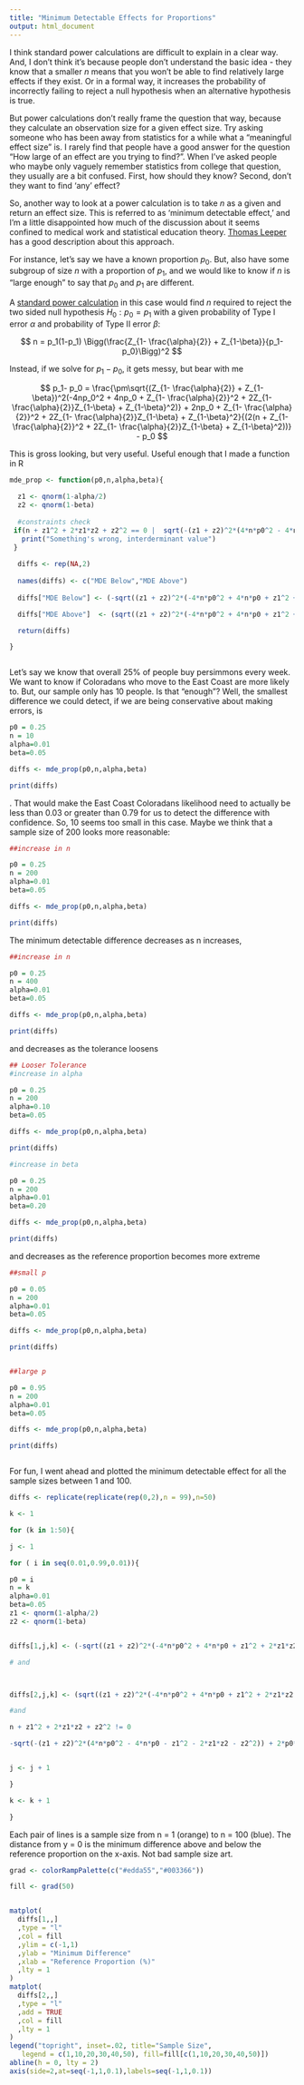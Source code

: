 ---
title: "Minimum Detectable Effects for Proportions"
output: html_document
---

I think standard power calculations are difficult to explain in a clear way. And, I don't think it's because people don't understand the basic idea - they know that a smaller $n$ means that you won't be able to find relatively large effects if they exist. Or in a formal way, it increases the probability of incorrectly failing to reject a null hypothesis when an alternative hypothesis is true. 

But power calculations don't really frame the question that way, because they calculate an observation size for a given effect size. Try asking someone who has been away from statistics for a while what a "meaningful effect size" is. I rarely find that people have a good answer for the question "How large of an effect are you trying to find?". When I've asked people who maybe only vaguely remember statistics from college that question, they usually are a bit confused. First, how should they know? Second, don't they want to find 'any' effect?

So, another way to look at a power calculation is to take $n$ as a given and return an effect size. This is referred to as 'minimum detectable effect,' and I'm a little disappointed how much of the discussion about it seems confined to medical work and statistical education theory. [Thomas Leeper](http://thomasleeper.com/Rcourse/Tutorials/power.html) has a good description about this approach. 

For instance, let's say we have a known proportion $p_0$. But, also have some subgroup of size $n$ with a proportion of $p_1$, and we would like to know if $n$ is "large enough" to say that $p_0$ and $p_1$ are different.    

A [standard power calculation](http://powerandsamplesize.com/Calculators/Test-1-Proportion/1-Sample-Equality) in this case would find $n$ required to reject the two sided null hypothesis $H_0 : p_0 = p_1$ with a given probability of Type I error $\alpha$ and probability of Type II error $\beta$:

$$ n = p_1(1-p_1) \Bigg(\frac{Z_{1- \frac{\alpha}{2}} + Z_{1-\beta}}{p_1-p_0}\Bigg)^2  $$

Instead, if we solve for $p_1-p_0$, it gets messy, but bear with me

$$ p_1- p_0  = \frac{\pm\sqrt{(Z_{1- \frac{\alpha}{2}} + Z_{1-\beta})^2(-4np_0^2 + 4np_0 + Z_{1- \frac{\alpha}{2}}^2 + 2Z_{1- \frac{\alpha}{2}}Z_{1-\beta} + Z_{1-\beta}^2)} + 2np_0 + Z_{1- \frac{\alpha}{2}}^2 + 2Z_{1- \frac{\alpha}{2}}Z_{1-\beta} + Z_{1-\beta}^2}{(2(n + Z_{1- \frac{\alpha}{2}}^2 + 2Z_{1- \frac{\alpha}{2}}Z_{1-\beta} + Z_{1-\beta}^2))} - p_0  $$

This is gross looking, but very useful. Useful enough that I made a function in R

```{r }

mde_prop <- function(p0,n,alpha,beta){

  z1 <- qnorm(1-alpha/2)
  z2 <- qnorm(1-beta)
  
  #constraints check
 if(n + z1^2 + 2*z1*z2 + z2^2 == 0 |  sqrt(-(z1 + z2)^2*(4*n*p0^2 - 4*n*p0 - z1^2 - 2*z1*z2 - z2^2)) + 2*p0*z1^2 + 4*p0*z1*z2 + 2*p0*z2^2 - z1^2 - 2*z1*z2 - z2^2 == 0) {
   print("Something's wrong, interderminant value")
 } 
 
  diffs <- rep(NA,2)
  
  names(diffs) <- c("MDE Below","MDE Above")
  
  diffs["MDE Below"] <- (-sqrt((z1 + z2)^2*(-4*n*p0^2 + 4*n*p0 + z1^2 + 2*z1*z2 + z2^2)) + 2*n*p0 + z1^2 + 2*z1*z2 + z2^2)/(2*(n + z1^2 + 2*z1*z2 + z2^2)) - p0

  diffs["MDE Above"]  <- (sqrt((z1 + z2)^2*(-4*n*p0^2 + 4*n*p0 + z1^2 + 2*z1*z2 + z2^2)) + 2*n*p0 + z1^2 + 2*z1*z2 + z2^2)/(2*(n + z1^2 + 2*z1*z2 + z2^2)) - p0

  return(diffs)

}



```



Let's say we know that overall 25% of people buy persimmons every week. We want to know if Coloradans who move to the East Coast are more likely to. But, our sample only has 10 people. Is that "enough"? Well, the smallest difference we could detect, if we are being conservative about making errors, is 


```{r}

p0 = 0.25
n = 10
alpha=0.01
beta=0.05

diffs <- mde_prop(p0,n,alpha,beta)

print(diffs)

```

.
That would make the East Coast Coloradans likelihood need to actually be less than 0.03 or greater than 0.79 for us to detect the difference with confidence. So, 10 seems too small in this case. Maybe we think that a sample size of 200 looks more reasonable:


```{r}
##increase in n

p0 = 0.25
n = 200
alpha=0.01
beta=0.05

diffs <- mde_prop(p0,n,alpha,beta)

print(diffs)

```

The minimum detectable difference decreases as n increases,

```{r}
##increase in n

p0 = 0.25
n = 400
alpha=0.01
beta=0.05

diffs <- mde_prop(p0,n,alpha,beta)

print(diffs)

```

and decreases as the tolerance loosens

```{r}

## Looser Tolerance
#increase in alpha

p0 = 0.25
n = 200
alpha=0.10
beta=0.05

diffs <- mde_prop(p0,n,alpha,beta)

print(diffs)

#increase in beta

p0 = 0.25
n = 200
alpha=0.01
beta=0.20

diffs <- mde_prop(p0,n,alpha,beta)

print(diffs)

```

and decreases as the reference proportion becomes more extreme

```{r}

##small p

p0 = 0.05
n = 200
alpha=0.01
beta=0.05

diffs <- mde_prop(p0,n,alpha,beta)

print(diffs)


##large p

p0 = 0.95
n = 200
alpha=0.01
beta=0.05

diffs <- mde_prop(p0,n,alpha,beta)

print(diffs)



```

For fun, I went ahead and plotted the minimum detectable effect for all the sample sizes between 1 and 100.


```{r}

diffs <- replicate(replicate(rep(0,2),n = 99),n=50)

k <- 1

for (k in 1:50){

j <- 1

for ( i in seq(0.01,0.99,0.01)){

p0 = i
n = k
alpha=0.01
beta=0.05
z1 <- qnorm(1-alpha/2)
z2 <- qnorm(1-beta)


diffs[1,j,k] <- (-sqrt((z1 + z2)^2*(-4*n*p0^2 + 4*n*p0 + z1^2 + 2*z1*z2 + z2^2)) + 2*n*p0 + z1^2 + 2*z1*z2 + z2^2)/(2*(n + z1^2 + 2*z1*z2 + z2^2)) - p0

# and



diffs[2,j,k] <- (sqrt((z1 + z2)^2*(-4*n*p0^2 + 4*n*p0 + z1^2 + 2*z1*z2 + z2^2)) + 2*n*p0 + z1^2 + 2*z1*z2 + z2^2)/(2*(n + z1^2 + 2*z1*z2 + z2^2)) - p0

#and

n + z1^2 + 2*z1*z2 + z2^2 != 0

-sqrt(-(z1 + z2)^2*(4*n*p0^2 - 4*n*p0 - z1^2 - 2*z1*z2 - z2^2)) + 2*p0*z1^2 + 4*p0*z1*z2 + 2*p0*z2^2 - z1^2 - 2*z1*z2 - z2^2 != 0


j <- j + 1

}

k <- k + 1

}

```

Each pair of lines is a sample size from n = 1 (orange) to n = 100 (blue). The distance from y = 0 is the minimum difference above and below the reference proportion on the x-axis. Not bad sample size art.

```{r,fig.height = 12, fig.width = 12}

grad <- colorRampPalette(c("#edda55","#003366"))

fill <- grad(50)


matplot(
  diffs[1,,]
  ,type = "l"
  ,col = fill
  ,ylim = c(-1,1)
  ,ylab = "Minimum Difference"
  ,xlab = "Reference Proportion (%)"
  ,lty = 1
) 
matplot(
  diffs[2,,]
  ,type = "l"
  ,add = TRUE
  ,col = fill
  ,lty = 1
) 
legend("topright", inset=.02, title="Sample Size",
   legend = c(1,10,20,30,40,50), fill=fill[c(1,10,20,30,40,50)])
abline(h = 0, lty = 2)
axis(side=2,at=seq(-1,1,0.1),labels=seq(-1,1,0.1))


   
```

